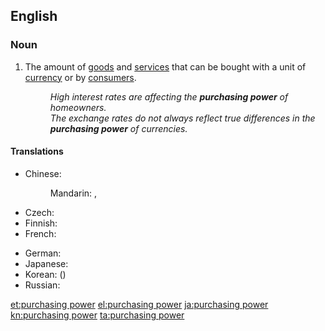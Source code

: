 ==English==
{{wikipedia}}

===Noun===
{{en-noun|-}}

# {{economics}} The amount of [[goods]] and [[service]]s that can be bought with a unit of [[currency]] or by [[consumer|consumers]].
#: ''High interest rates are affecting the '''purchasing power''' of homeowners.''
#: ''The exchange rates do not always reflect true differences in the '''purchasing power''' of currencies.''

====Translations====
{{trans-top|amount of goods and services that can be purchased with a unit of currency}}
* Chinese:
*: Mandarin: {{t|cmn|購買力|sc=Hani}}, {{t|cmn|购买力|tr=gòumǎilì|sc=Hani}}
* Czech: {{t-|cs|kupní síla|f}}
* Finnish: {{t-|fi|ostovoima}}
* French: {{t|fr|pouvoir d'achat|m}}
{{trans-mid}}
* German: {{t+|de|Kaufkraft|f}}
* Japanese: {{t|ja|購買力|tr=こうばいりょく, kōbai-ryoku}}
* Korean: {{t|ko|구매력|tr=gumae-ryeok|sc=Hang}} ({{t|ko|購買力|sc=Hani}})
* Russian: {{t|ru|покупательная способность|f|tr=pokupátel'naya sposóbnost'}}
{{trans-bottom}}

[[et:purchasing power]]
[[el:purchasing power]]
[[ja:purchasing power]]
[[kn:purchasing power]]
[[ta:purchasing power]]